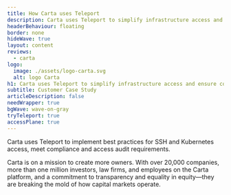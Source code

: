 ```yaml
---
title: How Carta uses Teleport
description: Carta uses Teleport to simplify infrastructure access and ensure compliance
headerBehaviour: floating
border: none
hideWave: true
layout: content
reviews:
  - carta
logo:
  image: ./assets/logo-carta.svg
  alt: logo Carta
h1: Carta uses Teleport to simplify infrastructure access and ensure compliance
subtitle: Customer Case Study
articleDescription: false
needWrapper: true
bgWave: wave-on-gray
tryTeleport: true
accessPlane: true
---
```



Carta uses Teleport to implement best practices for SSH and Kubernetes access, meet compliance and access audit requirements.

<Quote title="About Carta">
  Carta is on a mission to create more owners. With over 20,000 companies, more
  than one million investors, law firms, and employees on the Carta platform,
  and a commitment to transparency and equality in equity—they are breaking the
  mold of how capital markets operate.
</Quote>

<Feedback reviews={meta.reviews} />
